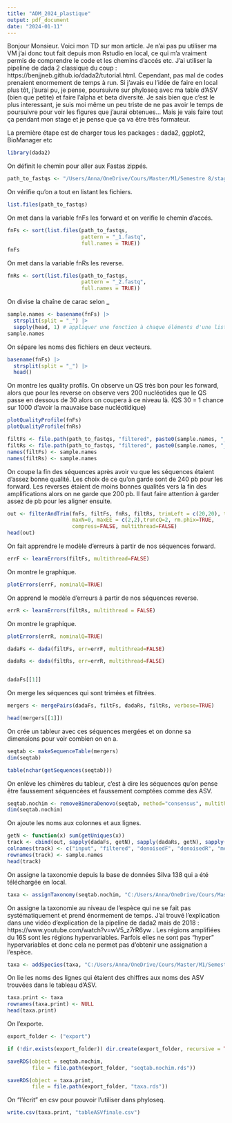---
title: "ADM_2024_plastique"
output: pdf_document
date: "2024-01-11"
---
Bonjour Monsieur. Voici mon TD sur mon article. 
Je n'ai pas pu utiliser ma VM j'ai donc tout fait depuis mon Rstudio en local, ce qui m'a vraiment permis de comprendre le code et les chemins d'accés etc. 
J'ai utiliser la pipeline de dada 2 classique du coup : https://benjjneb.github.io/dada2/tutorial.html. 
Cependant, pas mal de codes prenaient enormement de temps à run. Si j'avais eu l'idée de faire en local plus tôt, j'aurai pu, je pense, poursuivre 
sur phyloseq avec ma table d'ASV (bien que petite) et faire l'alpha et beta diversité. Je sais bien que c'est le plus interessant, je suis moi même 
un peu triste de ne pas avoir le temps de poursuivre pour voir les figures que j'aurai obtenues... Mais je vais faire tout ça pendant mon stage et 
je pense que ça va être très formateur.


La première étape est de charger tous les packages : dada2, ggplot2, BioManager etc
```{r}
library(dada2)
```

On définit le chemin pour aller aux Fastas zippés.
```{r}
path_to_fastqs <- "/Users/Anna/OneDrive/Cours/Master/M1/Semestre 8/stage/DADA2/dezippes"
```

On vérifie qu'on a tout en listant les fichiers.
```{r}
list.files(path_to_fastqs)
```

On met dans la variable fnFs les forward et on verifie le chemin d'accés.
```{r}
fnFs <- sort(list.files(path_to_fastqs,
                        pattern = "_1.fastq",
                        full.names = TRUE))
fnFs
```

On met dans la variable fnRs les reverse.
```{r}
fnRs <- sort(list.files(path_to_fastqs,
                        pattern = "_2.fastq",
                        full.names = TRUE))
```

On divise la chaîne de carac selon _
```{r}
sample.names <- basename(fnFs) |>
  strsplit(split = "_") |> 
  sapply(head, 1) # appliquer une fonction à chaque éléments d'une liste
sample.names
```

On sépare les noms des fichiers en deux vecteurs.
```{r}
basename(fnFs) |>
  strsplit(split = "_") |> 
  head()
```

On montre les quality profils. On observe un QS très bon pour les forward, alors que pour les reverse on observe vers 200 nucléotides que le QS passe en dessous de 30 alors on coupera à ce niveau là. (QS 30 = 1 chance sur 1000 d'avoir la mauvaise base nucléotidique)
```{r}
plotQualityProfile(fnFs)
plotQualityProfile(fnRs)
```


```{r}
filtFs <- file.path(path_to_fastqs, "filtered", paste0(sample.names, "_1_filt.fastq"))
filtRs <- file.path(path_to_fastqs, "filtered", paste0(sample.names, "_2_filt.fastq"))
names(filtFs) <- sample.names
names(filtRs) <- sample.names
```

On coupe la fin des séquences après avoir vu que les séquences étaient d'assez bonne qualité. Les choix de ce qu'on garde sont de 240 pb pour les forward. Les reverses étaient de moins bonnes qualités vers la fin des amplifications alors on ne garde que 200 pb. Il faut faire attention à garder assez de pb pour les aligner ensuite.
```{r}
out <- filterAndTrim(fnFs, filtFs, fnRs, filtRs, trimLeft = c(20,20), truncLen=c(240,200),
                     maxN=0, maxEE = c(2,2),truncQ=2, rm.phix=TRUE,
                     compress=FALSE, multithread=FALSE)
head(out)
```

On fait apprendre le modèle d'erreurs à partir de nos séquences forward.
```{r}
errF <- learnErrors(filtFs, multithread=FALSE)
```

On montre le graphique.
```{r}
plotErrors(errF, nominalQ=TRUE)
```

On apprend le modèle d'erreurs à partir de nos séquences reverse.
```{r}
errR <- learnErrors(filtRs, multithread = FALSE)
```

On montre le graphique.
```{r}
plotErrors(errR, nominalQ=TRUE)
```

```{r}
dadaFs <- dada(filtFs, err=errF, multithread=FALSE)

dadaRs <- dada(filtRs, err=errR, multithread=FALSE)


dadaFs[[1]]
```

On merge les séquences qui sont trimées et filtrées.
```{r}
mergers <- mergePairs(dadaFs, filtFs, dadaRs, filtRs, verbose=TRUE)

head(mergers[[1]])
```

On crée un tableur avec ces séquences mergées et on donne sa dimensions pour voir combien on en a.
```{r}
seqtab <- makeSequenceTable(mergers)
dim(seqtab)
```

```{r}
table(nchar(getSequences(seqtab)))
```

On enlève les chimères du tableur, c'est à dire les séquences qu'on pense être faussement séquencées et faussement comptées comme des ASV.
```{r}
seqtab.nochim <- removeBimeraDenovo(seqtab, method="consensus", multithread=FALSE, verbose=TRUE)
dim(seqtab.nochim)
```


On ajoute les noms aux colonnes et aux lignes.
```{r}
getN <- function(x) sum(getUniques(x))
track <- cbind(out, sapply(dadaFs, getN), sapply(dadaRs, getN), sapply(mergers, getN), rowSums(seqtab.nochim))
colnames(track) <- c("input", "filtered", "denoisedF", "denoisedR", "merged", "nonchim")
rownames(track) <- sample.names
head(track)
```

On assigne la taxonomie depuis la base de données Silva 138 qui a été téléchargée en local.
```{r}
taxa <- assignTaxonomy(seqtab.nochim, "C:/Users/Anna/OneDrive/Cours/Master/M1/Semestre 8/stage/DADA2/silva_nr99_v138.1_train_set.fa.gz", multithread=FALSE)
```

On assigne la taxonomie au niveau de l'espèce qui ne se fait pas systématiquement et prend énormement de temps. J'ai trouvé l'explication dans une vidéo d'explication de la pipeline de dada2 mais de 2018 : https://www.youtube.com/watch?v=wV5_z7rR6yw . Les régions amplifiées du 16S sont les régions hypervariables. Parfois elles ne sont pas "hyper" hypervariables et donc cela ne permet pas d'obtenir une assignation a l'espèce.
```{r}
taxa <- addSpecies(taxa, "C:/Users/Anna/OneDrive/Cours/Master/M1/Semestre 8/stage/DADA2/silva_species_assignment_v138.1.fa.gz")

```

On lie les noms des lignes qui étaient des chiffres aux noms des ASV trouvées dans le tableau d'ASV.
```{r}
taxa.print <- taxa
rownames(taxa.print) <- NULL
head(taxa.print)
```


On l'exporte.
```{r}
export_folder <- ("export")

if (!dir.exists(export_folder)) dir.create(export_folder, recursive = TRUE)

saveRDS(object = seqtab.nochim,
        file = file.path(export_folder, "seqtab.nochim.rds"))

saveRDS(object = taxa.print,
        file = file.path(export_folder, "taxa.rds"))
```

On "l'écrit" en csv pour pouvoir l'utiliser dans phyloseq.
```{r}
write.csv(taxa.print, "tableASVfinale.csv")
```
